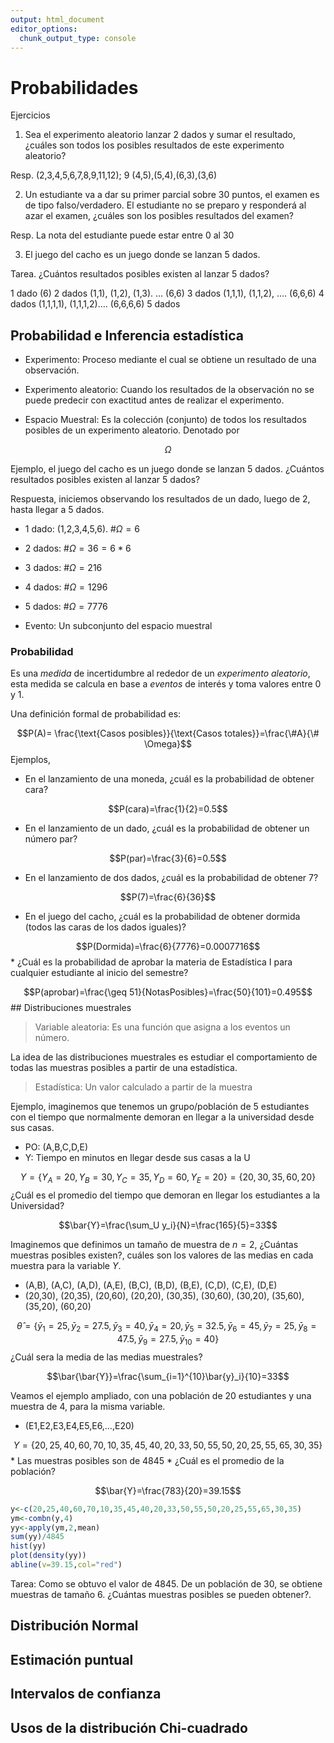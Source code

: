 ```yaml
---
output: html_document
editor_options: 
  chunk_output_type: console
---
```

# Probabilidades

Ejercicios

1. Sea el experimento aleatorio lanzar 2 dados y sumar el resultado, ¿cuáles son todos los posibles resultados de este experimento aleatorio?
  
Resp. (2,3,4,5,6,7,8,9,11,12); 9 (4,5),(5,4),(6,3),(3,6)

2. Un estudiante va a dar su primer parcial sobre 30 puntos, el examen es de tipo falso/verdadero. El estudiante no se preparo y responderá al azar el examen, ¿cuáles son los posibles resultados del examen?

Resp.  La nota del estudiante puede estar entre 0 al 30

3. El juego del cacho es un juego donde se lanzan 5 dados.

Tarea. ¿Cuántos resultados posibles existen al lanzar 5 dados?

1 dado (6)
2 dados (1,1), (1,2), (1,3).  ... (6,6)
3 dados (1,1,1), (1,1,2), .... (6,6,6)
4 dados (1,1,1,1), (1,1,1,2).... (6,6,6,6)
5 dados  


## Probabilidad e Inferencia estadística

  * Experimento: Proceso mediante el cual se obtiene un resultado de una observación.

  * Experimento aleatorio: Cuando los resultados de la observación no se puede predecir con exactitud antes de realizar el experimento.
  
  * Espacio Muestral: Es la colección (conjunto) de todos los resultados posibles de un experimento aleatorio. Denotado por
  
$$\Omega$$

Ejemplo, el juego del cacho es un juego donde se lanzan 5 dados. ¿Cuántos resultados posibles existen al lanzar 5 dados?

Respuesta, iniciemos observando los resultados de un dado, luego de 2, hasta llegar a 5 dados.

  + 1 dado: (1,2,3,4,5,6). $\#\Omega=6$
  + 2 dados: $\#\Omega=36=6*6$
  + 3 dados: $\#\Omega=216$
  + 4 dados: $\#\Omega=1296$
  + 5 dados: $\#\Omega=7776$
  
  * Evento: Un subconjunto del espacio muestral 
  
### Probabilidad   

Es una *medida* de incertidumbre al rededor de un *experimento aleatorio*, esta medida se calcula en base a *eventos* de interés y toma valores entre 0 y 1.

Una definición formal de probabilidad es:

$$P(A)= \frac{\text{Casos posibles}}{\text{Casos totales}}=\frac{\#A}{\# \Omega}$$
Ejemplos, 

  * En el lanzamiento de una moneda, ¿cuál es la probabilidad de obtener cara? 
  
$$P(cara)=\frac{1}{2}=0.5$$  
  
  * En el lanzamiento de un dado, ¿cuál es la probabilidad de obtener un número par?
  
$$P(par)=\frac{3}{6}=0.5$$  
  
  * En el lanzamiento de dos dados, ¿cuál es la probabilidad de obtener 7?
  
$$P(7)=\frac{6}{36}$$  
  
  * En el juego del cacho, ¿cuál es la probabilidad de obtener dormida (todos las caras de los dados iguales)?

$$P(Dormida)=\frac{6}{7776}=0.0007716$$
  * ¿Cuál es la probabilidad de aprobar la materia de Estadística I para cualquier estudiante al inicio del semestre?
  
$$P(aprobar)=\frac{\geq 51}{NotasPosibles}=\frac{50}{101}=0.495$$
## Distribuciones muestrales

> Variable aleatoria: Es una función que asigna a los eventos un número.

La idea de las distribuciones muestrales es estudiar el comportamiento de todas las muestras posibles a partir de una estadística.

> Estadística: Un valor calculado a partir de la muestra

Ejemplo, imaginemos que tenemos un grupo/población de 5 estudiantes con el tiempo que normalmente demoran en llegar a la universidad desde sus casas. 

  * PO: (A,B,C,D,E)
  * Y: Tiempo en minutos en llegar desde sus casas a la U
  
$$Y=\{Y_A=20,Y_B=30,Y_C=35,Y_D=60,Y_E=20\}=\{20,30,35,60,20\}$$
¿Cuál es el promedio del tiempo que demoran en llegar los estudiantes a la Universidad?

$$\bar{Y}=\frac{\sum_U y_i}{N}=\frac{165}{5}=33$$

Imaginemos que definimos un tamaño de muestra de $n=2$, ¿Cuántas muestras posibles existen?, cuáles son los valores de las medias en cada muestra para la variable $Y$.
  
  * (A,B), (A,C), (A,D), (A,E), (B,C), (B,D), (B,E), (C,D), (C,E), (D,E)
  * (20,30), (20,35), (20,60), (20,20), (30,35), (30,60), (30,20), (35,60), (35,20), (60,20)
  
$$\hat{\theta}=\{\bar{y}_1=25 ,\bar{y}_2=27.5,\bar{y}_3=40,\bar{y}_4=20,\bar{y}_5=32.5,\bar{y}_6=45,\bar{y}_7=25,\bar{y}_8=47.5,\bar{y}_9=27.5,\bar{y}_{10}=40\}$$
¿Cuál sera la media de las medias muestrales?

$$\bar{\bar{Y}}=\frac{\sum_{i=1}^{10}\bar{y}_i}{10}=33$$

Veamos el ejemplo ampliado, con una población de 20 estudiantes y una muestra de 4, para la misma variable.

  * (E1,E2,E3,E4,E5,E6,...,E20)

$$Y=\{20,25,40,60,70,10,35,45,40,20,33,50,55,50,20,25,55,65,30,35\}$$
  * Las muestras posibles son de 4845 
  * ¿Cuál es el promedio de la población?
  
$$\bar{Y}=\frac{783}{20}=39.15$$

```r
y<-c(20,25,40,60,70,10,35,45,40,20,33,50,55,50,20,25,55,65,30,35)
ym<-combn(y,4)
yy<-apply(ym,2,mean)
sum(yy)/4845
hist(yy)
plot(density(yy))
abline(v=39.15,col="red")
```
  
Tarea: Como se obtuvo el valor de 4845. De un población de 30, se obtiene muestras de tamaño 6. ¿Cuántas muestras posibles se pueden obtener?.
  
## Distribución Normal

## Estimación puntual
## Intervalos de confianza
## Usos de la distribución Chi-cuadrado
